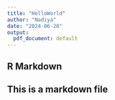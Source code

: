 ```yaml
---
title: "HelloWorld"
author: "Nadiya"
date: "2024-06-20"
output:
  pdf_document: default
---
```


## R Markdown

## This is a markdown file